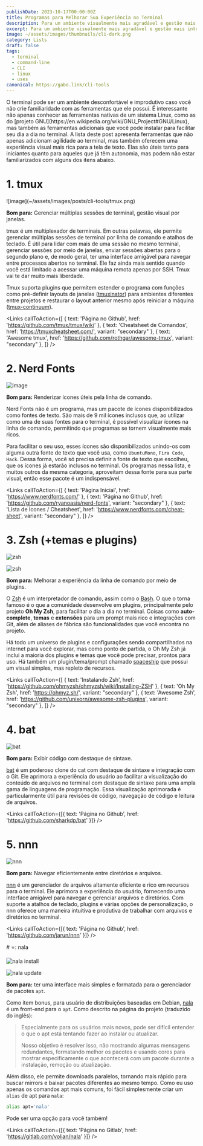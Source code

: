 ```yaml
---
publishDate: 2023-10-17T00:00:00Z
title: Programas para Melhorar Sua Experiência no Terminal
description: Para um ambiente visualmente mais agradável e gestão mais intuitiva.
excerpt: Para um ambiente visualmente mais agradável e gestão mais intuitiva.
image: ~/assets/images/thumbnails/cli-dark.png
category: Lists
draft: false
tags:
  - terminal
  - command-line
  - CLI
  - linux
  - uses
canonical: https://gabo.link/cli-tools
---
```



<p class="px-6">O terminal pode ser um ambiente desconfortável e improdutivo caso você não crie familiaridade com as ferramentas que ele possui. É interessante não apenas conhecer as ferramentas nativas de um sistema Linux, como as do [projeto GNU](https://en.wikipedia.org/wiki/GNU_Project#GNU/Linux), mas também as ferramentas adicionais que você pode instalar para facilitar seu dia a dia no terminal. A lista deste post apresenta ferramentas que não apenas adicionam agilidade ao terminal, mas também oferecem uma experiência visual mais rica para a tela de texto. Elas são úteis tanto para iniciantes quanto para aqueles que já têm autonomia, mas podem não estar familiarizados com alguns dos itens abaixo.</p>
  
<ListItem>

# 1. tmux

<Carousel>
  ![image](~/assets/images/posts/cli-tools/tmux.png)
  <VideoFrame id="Yl7NFenTgIo" />
</Carousel>

**Bom para:** Gerenciar múltiplas sessões de terminal, gestão visual por janelas.

tmux é um multiplexador de terminais. Em outras palavras, ele permite gerenciar múltiplas sessões de terminal por linha de comando e atalhos de teclado. É útil para lidar com mais de uma sessão no mesmo terminal, gerenciar sessões por meio de janelas, enviar sessões abertas para o segundo plano e, de modo geral, ter uma interface amigável para navegar entre processos abertos no terminal. Ele faz ainda mais sentido quando você está limitado a acessar uma máquina remota apenas por SSH. Tmux vai te dar muito mais liberdade.

Tmux suporta plugins que permitem estender o programa com funções como pré-definir layouts de janelas ([tmuxinator](https://github.com/tmuxinator/tmuxinator)) para ambientes diferentes entre projetos e restaurar o layout anterior mesmo após reiniciar a máquina ([tmux-continuum](https://github.com/tmux-plugins/tmux-continuum)).

<Links
  callToAction={[
    { text: 'Página no Github', href: 'https://github.com/tmux/tmux/wiki' },
    { text: 'Cheatsheet de Comandos', href: 'https://tmuxcheatsheet.com/', variant: "secondary" },
    { text: 'Awesome tmux', href: 'https://github.com/rothgar/awesome-tmux', variant: "secondary" },
  ]}
/>

</ListItem>

<ListItem>

# 2. Nerd Fonts

![image](~/assets/images/posts/cli-tools/nerd-fonts-list.png)

**Bom para:** Renderizar ícones úteis pela linha de comando.

Nerd Fonts não é um programa, mas um pacote de ícones disponibilizados como fontes de texto. São mais de 9 mil ícones inclusos que, ao utilizar como uma de suas fontes para o terminal, é possível visualizar ícones na linha de comando, permitindo que programas se tornem visualmente mais ricos.

Para facilitar o seu uso, esses ícones são disponibilizados unindo-os com alguma outra fonte de texto que você usa, como `UbuntuMono`, `Fira Code`, `Hack`. Dessa forma, você só precisa definir a fonte de texto que escolheu, que os ícones já estarão inclusos no terminal. Os programas nessa lista, e muitos outros da mesma categoria, aproveitam dessa fonte para sua parte visual, então esse pacote é um indispensável.

<Links
  callToAction={[
    { text: 'Página Inicial', href: 'https://www.nerdfonts.com/' },
    { text: 'Página no Github', href: 'https://github.com/ryanoasis/nerd-fonts', variant: "secondary" },
    { text: 'Lista de Ícones / Cheatsheet', href: 'https://www.nerdfonts.com/cheat-sheet', variant: "secondary" },
  ]}
/>

</ListItem>

<ListItem>

# 3. Zsh (+temas e plugins)

<Carousel>

![zsh](~/assets/images/posts/cli-tools/zsh-2.png)

![zsh](~/assets/images/posts/cli-tools/zsh.png)

</Carousel>

**Bom para:** Melhorar a experiência da linha de comando por meio de plugins.

O [Zsh](https://zsh.org) é um interpretador de comando, assim como o [Bash](https://w.wiki/PoJ). O que o torna famoso é o que a comunidade desenvolve em plugins, principalmente pelo projeto **Oh My Zsh**, para facilitar o dia a dia no terminal. Coisas como **auto-complete**, **temas** e **extensões** para um prompt mais rico e integrações com Git, além de aliases de fábrica são funcionalidades que você encontra no projeto.

Há todo um universo de plugins e configurações sendo compartilhados na internet para você explorar, mas como ponto de partida, o Oh My Zsh já inclui a maioria dos plugins e temas que você pode precisar, prontos para uso. Há também um plugin/tema/prompt chamado [spaceship](https://spaceship-prompt.sh) que possui um visual simples, mas repleto de recursos.

<Links
  callToAction={[
    { text: 'Instalando Zsh', href: 'https://github.com/ohmyzsh/ohmyzsh/wiki/Installing-ZSH' },
    { text: 'Oh My Zsh', href: 'https://ohmyz.sh/', variant: "secondary" },
    { text: 'Awesome Zsh', href: 'https://github.com/unixorn/awesome-zsh-plugins', variant: "secondary" },
  ]}
/>

</ListItem>

<ListItem>

# 4. bat

![bat](~/assets/images/posts/cli-tools/bat.png)

**Bom para:** Exibir código com destaque de sintaxe.

[bat](https://github.com/sharkdp/bat) é um poderoso clone do cat com destaque de sintaxe e integração com o Git. Ele aprimora a experiência do usuário ao facilitar a visualização do conteúdo de arquivos no terminal com destaque de sintaxe para uma ampla gama de linguagens de programação. Essa visualização aprimorada é particularmente útil para revisões de código, navegação de código e leitura de arquivos.

<Links callToAction={[{ text: 'Página no Github', href: 'https://github.com/sharkdp/bat' }]} />

</ListItem>

<ListItem>

# 5. nnn

![nnn](~/assets/images/posts/cli-tools/nnn.gif)

**Bom para:** Navegar eficientemente entre diretórios e arquivos.

[nnn](https://github.com/jarun/nnn) é um gerenciador de arquivos altamente eficiente e rico em recursos para o terminal. Ele aprimora a experiência do usuário, fornecendo uma interface amigável para navegar e gerenciar arquivos e diretórios. Com suporte a atalhos de teclado, plugins e várias opções de personalização, o nnn oferece uma maneira intuitiva e produtiva de trabalhar com arquivos e diretórios no terminal.

<Links callToAction={[{ text: 'Página no Github', href: 'https://github.com/jarun/nnn' }]} />

</ListItem>

<ListItem>
# ⭐: nala

<Carousel>

![nala install](~/assets/images/posts/cli-tools/nala-install.png)

![nala update](~/assets/images/posts/cli-tools/nala-update.png)

</Carousel>

**Bom para:** ter uma interface mais simples e formatada para o gerenciador de pacotes `apt`.

Como item bonus, para usuário de distribuições baseadas em Debian, [nala](https://gitlab.com/volian/nala) é um front-end para o `apt`. Como descrito na página do projeto (traduzido do inglẽs):

> Especialmente para os usuários mais novos, pode ser difícil entender o que o apt está tentando fazer ao instalar ou atualizar.
>
> Nosso objetivo é resolver isso, não mostrando algumas mensagens redundantes, formatando melhor os pacotes e usando cores para
> mostrar especificamente o que acontecerá com um pacote durante a instalação, remoção ou atualização.

Além disso, ele permite downloads paralelos, tornando mais rápido para buscar mirrors e baixar pacotes diferentes ao mesmo tempo. Como eu uso apenas os comandos apt mais comuns, foi fácil simplesmente criar um `alias` de apt para `nala`:

```bash
alias apt='nala'
```

Pode ser uma opção para você também!

<Links callToAction={[{ text: 'Página no Gitlab', href: 'https://gitlab.com/volian/nala' }]} />

</ListItem>
